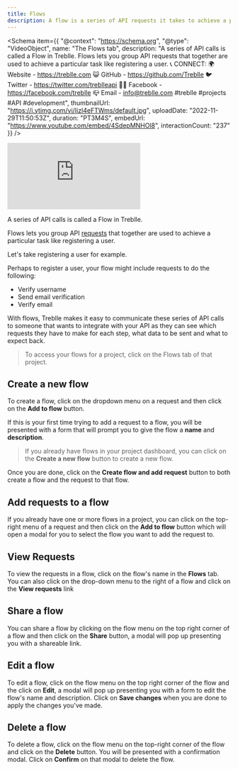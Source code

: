 ```yaml
---
title: Flows
description: A flow is a series of API requests it takes to achieve a particular task.
---
```



<Schema
  item={{
    "@context": "https://schema.org",
    "@type": "VideoObject",
    name: "The Flows tab",
    description: "A series of API calls is called a Flow in Treblle.  Flows lets you group API requests that together are used to achieve a particular task like registering a user.   📞 CONNECT: 🌍 Website - https://treblle.com 😺 GitHub - https://github.com/Treblle 🐦 Twitter - https://twitter.com/treblleapi 👍🏽 Facebook - https://facebook.com/treblle 📪 Email - info@treblle.com  #treblle #projects #API #development",
    thumbnailUrl: "https://i.ytimg.com/vi/Iizl4eFTWms/default.jpg",
    uploadDate: "2022-11-29T11:50:53Z",
    duration: "PT3M4S",
    embedUrl: "https://www.youtube.com/embed/4SdepMNHOl8",
    interactionCount: "237"
  }}
/>

<iframe class="w-full aspect-[16/9]" src="https://www.youtube.com/embed/Iizl4eFTWms" aria-label="YouTube video player" frameborder="0" allow="accelerometer; autoplay; clipboard-write; encrypted-media; gyroscope; picture-in-picture; web-share" allowfullscreen></iframe>

A series of API calls is called a Flow in Treblle.

Flows lets you group API [requests](/treblle/requests/) that together are used to achieve a particular task like registering a user.

Let's take registering a user for example.

Perhaps to register a user, your flow might include requests to do the following:

- Verify username
- Send email verification
- Verify email

With flows, Treblle makes it easy to communicate these series of API calls to someone that wants to integrate with your API as they can see which requests they have to make for each step, what data to be sent and what to expect back.

> To access your flows for a project, click on the Flows tab of that project.

## Create a new flow

To create a flow, click on the dropdown menu on a request and then click on the **Add to flow** button.

If this is your first time trying to add a request to a flow, you will be presented with a form that will prompt you to give the flow a **name** and **description**.

> If you already have flows in your project dashboard, you can click on the **Create a new flow** button to create a new flow.

Once you are done, click on the **Create flow and add request** button to both create a flow and the request to that flow.

## Add requests to a flow

If you already have one or more flows in a project, you can click on the top-right menu of a request and then click on the **Add to flow** button which will open a modal for you to select the flow you want to add the request to.

## View Requests

To view the requests in a flow, click on the flow's name in the **Flows** tab. You can also click on the drop-down menu to the right of a flow and click on the **View requests** link

## Share a flow

You can share a flow by clicking on the flow menu on the top right corner of a flow and then click on the **Share** button, a modal will pop up presenting you with a shareable link.

## Edit a flow

To edit a flow, click on the flow menu on the top right corner of the flow and the click on **Edit**, a modal will pop up presenting you with a form to edit the flow's name and description. Click on **Save changes** when you are done to apply the changes you've made.

## Delete a flow

To delete a flow, click on the flow menu on the top-right corner of the flow and click on the **Delete** button. You will be presented with a confirmation modal. Click on **Confirm** on that modal to delete the flow.